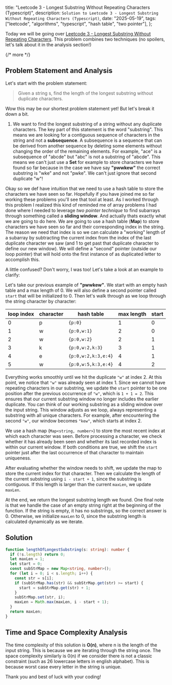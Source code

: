   title:
    "Leetcode 3 - Longest Substring Without Repeating Characters (Typescript)",
  description: `Solution to Leetcode 3 - Longest Substring Without Repeating Characters (Typescript)`,
  date: "2025-05-19",
  tags: ["leetcode", "algorithms", "typescript", "hash table", "two pointer"],
};

Today we will be going over [Leetcode 3 - Longest Substring Without Repeating Characters](https://leetcode.com/problems/longest-substring-without-repeating-characters/description/). This problem combines two techniques (no spoilers, let's talk about it in the analysis section!)

{/* more */}

## Problem Statement and Analysis

Let's start with the problem statement:

> Given a string s, find the length of the longest substring without duplicate characters.

Wow this may be our shortest problem statement yet! But let's break it down a bit.

1. We want to find the longest substring of a string without any duplicate characters. The key part of this statement is the word "substring". This means we are looking for a contiguous sequence of characters in the string and not a **subsequence**. A subsequence is a sequence that can be derived from another sequence by deleting some elements without changing the order of the remaining elements. For example, "ace" is a subsequence of "abcde" but "abc" is not a substring of "abcde". This means we can't just use a **Set** for example to store characters we have found so far because in the case we have say **"pwwkew"** the correct substring is "wke" and not "pwke". We can't just ignore that second duplicate "w"!

Okay so we def have intuition that we need to use a hash table to store the characters we have seen so far. Hopefully if you have joined me so far working these problems you'll see that tool at least. As I worked through this problem I realized this kind of reminded me of array problems I had done where I needed to leverage _two pointer technique_ to find subarrays through something called a **sliding window**. And actually thats exactly what we are going to do here. We are going to use a hash table (**Map**) to store characters we have seen so far and their corresponding index in the string. The reason we need that index is so we can calculate a "working" length of a subarray by subtracting the current index from the index of the last duplicate character we saw (and 1 to get past that duplicate character to define our new window). We will define a "second" pointer (outside our loop pointer) that will hold onto the first instance of as duplicated letter to accomplish this.

A little confused? Don't worry, I was too! Let's take a look at an example to clarify:

Let's take our previous example of **"pwwkew"**. We start with an empty hash table and a max length of 0. We will also define a second pointer called `start` that will be initialized to 0. Then let's walk through as we loop through the string character by character:

| loop index | character | hash table          | max length | start |
| ---------- | --------- | ------------------- | ---------- | ----- |
| 0          | p         | `{p:0}`             | 1          | 0     |
| 1          | w         | `{p:0,w:1}`         | 2          | 0     |
| 2          | w         | `{p:0,w:2}`         | 2          | 1     |
| 3          | k         | `{p:0,w:2,k:3}`     | 3          | 1     |
| 4          | e         | `{p:0,w:2,k:3,e:4}` | 4          | 1     |
| 5          | w         | `{p:0,w:5,k:3,e:4}` | 4          | 2     |

Everything works smoothly until we hit the duplicate `"w"` at index 2. At this point, we notice that `"w"` was already seen at index 1. Since we cannot have repeating characters in our substring, we update the `start` pointer to be one position after the previous occurrence of `"w"`, which is `1 + 1 = 2`. This ensures that our current substring window no longer includes the earlier duplicate. You can think of our working substring as a sliding window over the input string. This window adjusts as we loop, always representing a substring with all unique characters. For example, after encountering the second `"w"`, our window becomes `"kew"`, which starts at index 2.

We use a hash map (`Map<string, number>`) to store the most recent index at which each character was seen. Before processing a character, we check whether it has already been seen and whether its last recorded index is within our current window. If both conditions are true, we shift the `start` pointer just after the last occurrence of that character to maintain uniqueness.

After evaluating whether the window needs to shift, we update the map to store the current index for that character. Then we calculate the length of the current substring using `i - start + 1`, since the substring is contiguous. If this length is larger than the current `maxLen`, we update `maxLen`.

At the end, we return the longest substring length we found. One final note is that we handle the case of an empty string right at the beginning of the function. If the string is empty, it has no substrings, so the correct answer is 0. Otherwise, we initialize `maxLen` to 0, since the substring length is calculated dynamically as we iterate.

## Solution

```typescript
function lengthOfLongestSubstring(s: string): number {
  if (!s.length) return 0;
  let maxLen = 1;
  let start = 0;
  const subStrMap = new Map<string, number>();
  for (let i = 0; i < s.length; i++) {
    const str = s[i];
    if (subStrMap.has(str) && subStrMap.get(str) >= start) {
      start = subStrMap.get(str) + 1;
    }
    subStrMap.set(str, i);
    maxLen = Math.max(maxLen, i - start + 1);
  }
  return maxLen;
}
```

## Time and Space Complexity Analysis

The time complexity of this solution is **O(n)**, where n is the length of the input string. This is because we are iterating through the string once. The space complexity similarly is 0(n) if we consider there is not a classic constraint (such as 26 lowercase letters in english alphabet). This is because worst case every letter in the string is unique.

Thank you and best of luck with your coding!
